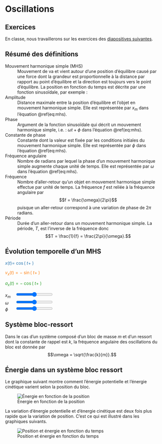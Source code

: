 # Oscillations

## Exercices {-}

En classe, nous travaillerons sur les exercices des [diapositives 
suivantes](https://docs.google.com/presentation/d/1K3wUYffcH0Q8pshmT-csSTZUmDQt0aj7my9UdrElOso/edit?usp=sharing).

## Résumé des définitions

Mouvement harmonique simple (MHS)
: Mouvement de va et vient autour d'une position d'équilibre causé par une 
force dont la grandeur est proportionnelle à la distance par rapport au point 
d'équilibre et la direction est toujours vers le point d'équilibre. La position 
en fonction du temps est décrite par une fonction sinusoïdale, par exemple :
\begin{equation}
  x = x_m \cos(\omega t + \phi).
  (\#eq:mhs)
\end{equation}

Amplitude
: Distance maximale entre la position d'équilibre et l'objet en mouvement 
harmonique simple. Elle est représentée par $x_m$ dans l'équation 
\@ref(eq:mhs).

Phase
: Argument de la fonction sinusoïdale qui décrit un mouvement harmonique 
simple, i.e. : $\omega t + \phi$ dans l'équation \@ref(eq:mhs).

Constante de phase
: Constante dont la valeur est fixée par les conditions initiales du mouvement 
harmonique simple. Elle est représentée par $\phi$ dans l'équation 
\@ref(eq:mhs).

Fréquence angulaire
: Nombre de radians par lequel la phase d'un mouvement harmonique simple 
augmente chaque unité de temps. Elle est représentée par $\omega$ dans 
l'équation \@ref(eq:mhs).

Fréquence
: Nombre d'aller-retour qu'un objet en mouvement harmonique simple effectue par 
unité de temps. La fréquence $f$ est reliée à la fréquence angulaire par
$$f = \frac{\omega}{2\pi}$$
puisque un aller-retour correspond à une variation de phase de $2\pi$ radians.

Période
: Durée d'un aller-retour dans un mouvement harmonique simple. La période, $T$, 
est l'inverse de la fréquence donc
$$T = \frac{1}{f} = \frac{2\pi}{\omega}.$$


## Évolution temporelle d'un MHS

<div>
<div class="figures" style="float: left">
  <div id="figure1"></div>
  <div id="figure2"></div>
  <div id="figure3"></div>
</div>

<div class="fctEquation" style="color: rgb(42, 119, 178)">
$x(t) =$ <span class="xmValue"></span> $\cos($<span class="wValue"></span> $t +$
<span class="phiValue"></span>$)$
</div>
<div class="fctEquation" style="color: rgb(255, 127, 14)">
$v_x(t) = -$ <span class="vxmValue"></span> $\sin($<span class="wValue"></span> 
$t +$ <span class="phiValue"></span>$)$
</div>
<div class="fctEquation" style="color: rgb(44, 160, 44)">
$a_x(t) = -$ <span class="axmValue"></span> $\cos($<span class="wValue"></span> 
$t +$ <span class="phiValue"></span>$)$
</div>

<div class="controls">
<p>
<span style="display: inline-block; width: 30px">$x_m$</span>
<input id="xm" type="range" min="0" max="5" step="0.1" style="width: 120px;">
<br>
<span style="display: inline-block; width: 30px">$\omega$</span>
<input id="w" type="range" min="0" max="10" step="0.1" style="width: 120px;">
<br>
<span style="display: inline-block; width: 30px">$\phi$</span>
<input id="phi" type="range" min="-10" max="10" step="0.1" style="width: 120px;">
</p>
</div>
</div>
<script src="https://d3js.org/d3.v4.min.js"></script>
<script src="js/plot.js"></script>
<script>
var t = d3.range(0, 20, 0.05);
var x = t.map(function(d) { return Math.cos(d); });
var vx = t.map(function(d) { return -Math.sin(d); });
var ax = t.map(function(d) { return -Math.cos(d); });
var params = {xm: 1, w: 1, phi: 0, vxm: 1, axm: 1};
var plotx = lineChart()
    .yAxisLabel("x")
    .margins({top: 10, right: 20, bottom: 6, left: 60})
    .dimensions({width: 500, height:150})
    .xdomain([0, 20])
    .ydomain([-5, 5])
    .toggleZoom();
var plotv = lineChart()
    .yAxisLabel("vₓ")
    .margins({top: 10, right: 20, bottom: 6, left: 60})
    .dimensions({width: 500, height:150})
    .xdomain([0, 20])
    .ydomain([-8, 8])
    .colori(1)
    .toggleZoom();
var plota = lineChart()
    .xAxisLabel("t")
    .yAxisLabel("aₓ")
    .margins({top: 10, right: 20, bottom: 40, left: 60})
    .dimensions({width: 500, height:185})
    .xdomain([0, 20])
    .ydomain([-20, 20])
    .colori(2)
    .toggleZoom();
d3.select("#figure1")
    .data([d3.zip(t, x)])
    .call(plotx);
d3.select("#figure2")
    .data([d3.zip(t, vx)])
    .call(plotv);
d3.select("#figure3")
    .data([d3.zip(t, ax)])
    .call(plota);

function redraw() {
  x = t.map(function(d) {
    return params.xm * Math.cos(params.w * d + params.phi); });
  params.vxm = params.xm * params.w;
  params.axm = params.xm * Math.pow(params.w, 2);
  vx = t.map(function(d) {
    return -params.vxm * Math.sin(params.w * d + params.phi); });
  ax = t.map(function(d) {
    return -params.axm * Math.cos(params.w * d + params.phi); });
  plotx.update(d3.zip(t, x));
  plotv.update(d3.zip(t, vx));
  plota.update(d3.zip(t, ax));
}

function set_control(varName) {
  d3.selectAll("." + varName + "Value")
    .each(function(d) { d3.select(this).html(params[varName]); });
  document.getElementById(varName).value = params[varName];
  d3.select("#" + varName)
    .on("input", function() {
        params[varName] = +this.value;
        redraw();
        d3.selectAll("." + varName + "Value")
          .each(function(d) { d3.select(this).html(params[varName]); });
        d3.select(".vxmValue")
          .html(+params.vxm.toPrecision(4));
        d3.select(".axmValue")
          .html(+params.axm.toPrecision(4));
    });
}

set_control("xm")
set_control("w")
set_control("phi")
d3.select(".vxmValue")
  .html(+params.vxm.toPrecision(4));
d3.select(".axmValue")
  .html(+params.axm.toPrecision(4));
</script>


## Système bloc-ressort

Dans le cas d'un système composé d'un bloc de masse $m$ et d'un ressort dont la 
constante de rappel est $k$, la fréquence angulaire des oscillations du bloc 
est donnée par
$$\omega = \sqrt{\frac{k}{m}}.$$


## Énergie dans un système bloc ressort

Le graphique suivant montre comment l'énergie potentielle et l'énergie 
cinétique varient selon la position du bloc.

![Énergie en fonction de la position](images/energie-pos.png)

La variation d'énergie potentielle et d'énergie cinétique est deux fois plus 
rapide que la variation de position. C'est ce qui est illustré dans les 
graphiques suivants.

![Position et énergie en fonction du temps](images/energie-temps.png)

